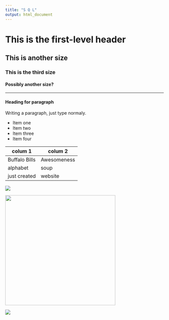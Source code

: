 ```yaml
---
title: "S Q L"
output: html_document
---
```


# This is the first-level header
## This is another size
### This is the third size
#### Possibly another size?

----

#### Heading for paragraph
Writing a paragraph, just type normaly.

* Item one
* Item two
* Item three
* Item four

colum 1 | colum 2
---|---
Buffalo Bills | Awesomeness
alphabet | soup
just created | website

![](diamond.jpg)

<img src="diamond.jpg" width="350">

![](ed.jpg)